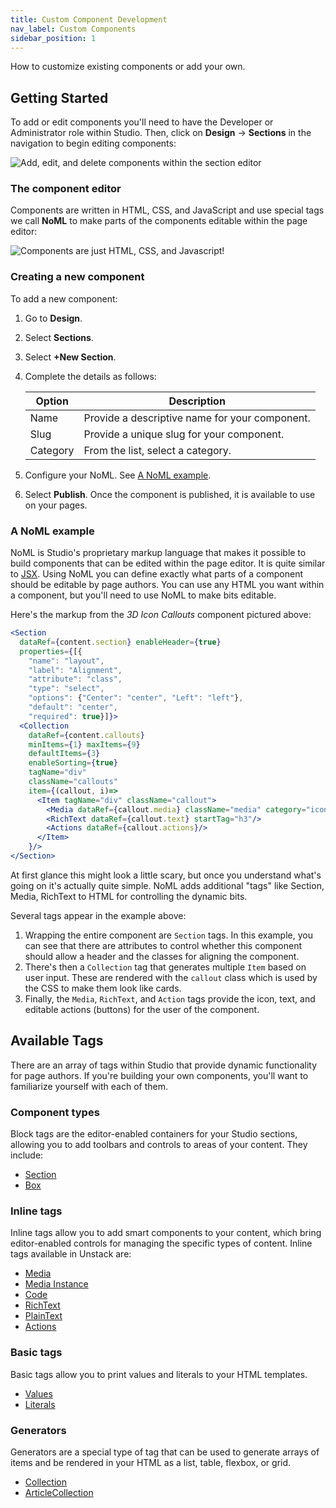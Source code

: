 ```yaml
---
title: Custom Component Development
nav_label: Custom Components
sidebar_position: 1
---
```

How to customize existing components or add your own.

## Getting Started

To add or edit components you'll need to have the Developer or Administrator role within Studio. Then, click on **Design** -> **Sections** in the navigation to begin editing components:

![Add, edit, and delete components within the section editor](/assets/unstack-components.png)

### The component editor

Components are written in HTML, CSS, and JavaScript and use special tags we call **NoML** to make parts of the components editable within the page editor:

![Components are just HTML, CSS, and Javascript!](/assets/BA6C1C46-F1CC-4B60-9509-7F7968553378_1_201_a.jpeg)

### Creating a new component

To add a new component:

1. Go to **Design**.
1. Select **Sections**.
1. Select **+New Section**.
1. Complete the details as follows:

    | Option | Description |
    | --- | --- |
    | Name | Provide a descriptive name for your component. |
    | Slug | Provide a unique slug for your component. |
    | Category | From the list, select a category. |

1. Configure your NoML. See [A NoML example](#a-noml-example).
1. Select **Publish**. Once the component is published, it is available to use on your pages.

### A NoML example

NoML is Studio's proprietary markup language that makes it possible to build components that can be edited within the page editor. It is quite similar to [JSX](https://reactjs.org/docs/introducing-jsx.html). Using NoML you can define exactly what parts of a component should be editable by page authors. You can use any HTML you want within a component, but you'll need to use NoML to make bits editable.

Here's the markup from the _3D Icon Callouts_ component pictured above:

```jsx
<Section  
  dataRef={content.section} enableHeader={true}
  properties={[{
    "name": "layout", 
    "label": "Alignment", 
    "attribute": "class", 
    "type": "select", 
    "options": {"Center": "center", "Left": "left"}, 
    "default": "center", 
    "required": true}]}>
  <Collection
    dataRef={content.callouts}
    minItems={1} maxItems={9}
    defaultItems={3}
    enableSorting={true}
    tagName="div"
    className="callouts"
    item={(callout, i)=>
      <Item tagName="div" className="callout">
        <Media dataRef={callout.media} className="media" category="icon" aspectRatio="1"/>
        <RichText dataRef={callout.text} startTag="h3"/>
        <Actions dataRef={callout.actions}/>
      </Item>
    }/>
</Section>
```

At first glance this might look a little scary, but once you understand what's going on it's actually quite simple. NoML adds additional "tags" like Section, Media, RichText to HTML for controlling the dynamic bits.

Several tags appear in the example above:

1. Wrapping the entire component are `Section` tags. In this example, you can see that there are attributes to control whether this component should allow a header and the classes for aligning the component.
2. There's then a `Collection` tag that generates multiple `Item` based on user input. These are rendered with the `callout` class which is used by the CSS to make them look like cards.
3. Finally, the `Media`, `RichText`, and `Action` tags provide the icon, text, and editable actions (buttons) for the user of the component.

## Available Tags

There are an array of tags within Studio that provide dynamic functionality for page authors. If you're building your own components, you'll want to familiarize yourself with each of them.

### Component types

Block tags are the editor-enabled containers for your Studio sections, allowing you to add toolbars and controls to areas of your content. They include:

* [Section](/docs/studio/developers/components/section)
* [Box](/docs/studio/developers/tags/box)

### Inline tags

Inline tags allow you to add smart components to your content, which bring editor-enabled controls for managing the specific types of content. Inline tags available in Unstack are:

* [Media](/docs/studio/developers/tags/media)
* [Media Instance](/docs/studio/content/Media-Management/Media-Overview)
* [Code](/docs/studio/developers/tags/code)
* [RichText](/docs/studio/developers/tags/richtext)
* [PlainText](/docs/studio/developers/tags/plaintext)
* [Actions](/docs/studio/developers/tags/actions)

### Basic tags

Basic tags allow you to print values and literals to your HTML templates.

* [Values](/docs/studio/developers/features/values)
* [Literals](/docs/studio/developers/features/literals)

### Generators

Generators are a special type of tag that can be used to generate arrays of items and be rendered in your HTML as a list, table, flexbox, or grid.

* [Collection](/docs/studio/developers/tags/collection)
* [ArticleCollection](/docs/studio/developers/tags/articles)
